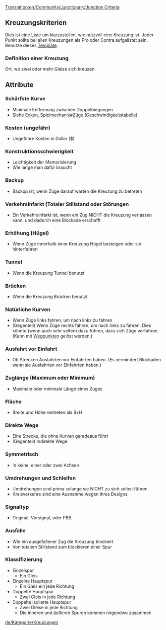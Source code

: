 [[Translation:en/Community/Junctionary/Junction Criteria]]
{{de/Übersetzung|en/Community/Junctionary/Main Page|99}}
{{de/Community/Junctionary/Kreuzungsmenü}}
==Kreuzungskriterien==
Dies ist eine Liste um klarzustellen, wie nutzvoll eine Kreuzung ist. 
Jeder Punkt sollte bei allen Kreuzungen als Pro oder Contra aufgelistet sein.
Benutze dieses [[Template:de/Community/Junctionary/Kreuzungskriterien|Template]].

===Definition einer Kreuzung===
Ort, wo zwei oder mehr Gleise sich kreuzen.

==Attribute==

===Schärfste Kurve===
* Minimale Entfernung zwischen Doppelbiegungen
* Siehe [[de/Ecken|Ecken]], [[de/Spielmeckanik#zuge|Spielmechanik#Züge]] (Geschwindigkeitstabelle)

===Kosten (ungefähr)===
* Ungefähre Kosten in Dollar ($)

===Konstruktionsschwierigkeit===
* Leichtigkeit der Memorisierung
* Wie lange man dafür braucht



===Backup===
* Backup ist, wenn Züge darauf warten die Kreuzung zu betreten

===Verkehrsinfarkt (Totaler Stillstand oder Störungen===
* Ein Verkehrsinfarkt ist, wenn ein Zug NICHT die Kreuzung verlassen kann, und dadurch eine Blockade erschafft

===Erhöhung (Hügel)===
* Wenn Züge innerhalb einer Kreuzung Hügel besteigen oder sie hinterfahren

===Tunnel=== 
* Wenn die Kreuzung Tunnel benutzt

===Brücken===
* Wenn die Kreuzung Brücken benutzt

===Natürliche Kurven=== 
* Wenn Züge links fahren, um nach links zu fahren
* (Gegenteil) Wenn Züge rechts fahren, um nach links zu fahren. Dies könnte (wenn auch sehr selten) dazu führen, dass sich Züge verfahren. (Kann mit [[de/Manual/Wegpunkte|Wegpunkten]] gelöst werden.)

===Ausfahrt vor Einfahrt===
* Ob Strecken Ausfahrten vor Einfahrten haben. (Es vermindert Blockaden wenn sie Ausfahrten vor Einfahrten haben.)

===Zuglänge (Maximum oder Minimum)===
* Maximale oder minimale Länge eines Zuges

===Fläche===
* Breite und Höhe vertreten als BxH

===Direkte Wege===
* Eine Strecke, die ohne Kurven geradeaus führt
* (Gegenteil) Indirekte Wege

===Symmetrisch===
* In keine, einer oder zwei Achsen

===Umdrehungen und Schleifen===
* Umdrehungen sind prima solange sie NICHT zu sich selbst führen
* Kreisverkehre sind eine Ausnahme wegen ihres Designs

===Signaltyp===
* Original, Vorsignal, oder PBS.

===Ausfälle===
* Wie ein ausgefallener Zug die Kreuzung blockiert
* Von totalem Stillstand zum blockieren einer Spur

===Klassifizierung===
* Einzelspur
** Ein Gleis 
* Einzelne Hauptspur
** Ein Gleis ein jede Richtung
* Doppelte Hauptspur
** Zwei Gleis in jede Richtung
* Doppelte isolierte Hauptspur
** Zwei Gleise in jede Richtung
** Die inneren und äußeren Spuren kommen nirgendwo zusammen


[[de/Kategorie/Kreuzungen]]